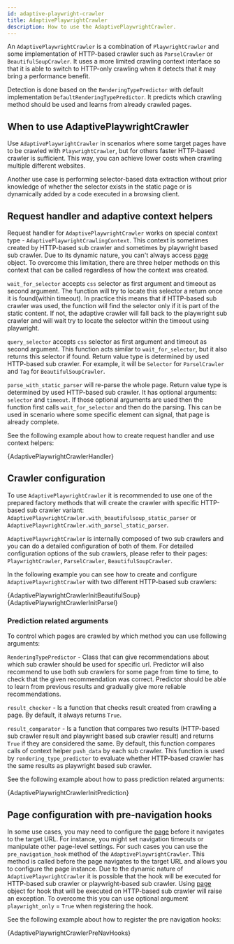 ```yaml
---
id: adaptive-playwright-crawler
title: AdaptivePlaywrightCrawler
description: How to use the AdaptivePlaywrightCrawler.
---
```






An <ApiLink to="class/AdaptivePlaywrightCrawler">`AdaptivePlaywrightCrawler`</ApiLink> is a combination of <ApiLink to="class/PlaywrightCrawler">`PlaywrightCrawler`</ApiLink> and some implementation of HTTP-based crawler such as <ApiLink to="class/ParselCrawler">`ParselCrawler`</ApiLink> or <ApiLink to="class/BeautifulSoupCrawler">`BeautifulSoupCrawler`</ApiLink>.
It uses a more limited crawling context interface so that it is able to switch to HTTP-only crawling when it detects that it may bring a performance benefit.

Detection is done based on the <ApiLink to="class/RenderingTypePredictor">`RenderingTypePredictor`</ApiLink> with default implementation <ApiLink to="class/DefaultRenderingTypePredictor">`DefaultRenderingTypePredictor`</ApiLink>. It predicts which crawling method should be used and learns from already crawled pages.

## When to use AdaptivePlaywrightCrawler

Use <ApiLink to="class/AdaptivePlaywrightCrawler">`AdaptivePlaywrightCrawler`</ApiLink> in scenarios where some target pages have to be crawled with <ApiLink to="class/PlaywrightCrawler">`PlaywrightCrawler`</ApiLink>, but for others faster HTTP-based crawler is sufficient. This way, you can achieve lower costs when crawling multiple different websites.

Another use case is performing selector-based data extraction without prior knowledge of whether the selector exists in the static page or is dynamically added by a code executed in a browsing client.

## Request handler and adaptive context helpers

Request handler for <ApiLink to="class/AdaptivePlaywrightCrawler">`AdaptivePlaywrightCrawler`</ApiLink> works on special context type - <ApiLink to="class/AdaptivePlaywrightCrawlingContext">`AdaptivePlaywrightCrawlingContext`</ApiLink>. This context is sometimes created by HTTP-based sub crawler and sometimes by playwright based sub crawler. Due to its dynamic nature, you can't always access [page](https://playwright.dev/python/docs/api/class-page) object. To overcome this limitation, there are three helper methods on this context that can be called regardless of how the context was created.

<ApiLink to="class/AdaptivePlaywrightCrawlingContext#wait_for_selector">`wait_for_selector`</ApiLink> accepts `css` selector as first argument and timeout as second argument. The function will try to locate this selector a return once it is found(within timeout). In practice this means that if HTTP-based sub crawler was used, the function will find the selector only if it is part of the static content. If not, the adaptive crawler will fall back to the playwright sub crawler and will wait try to locate the selector within the timeout using playwright.

<ApiLink to="class/AdaptivePlaywrightCrawlingContext#query_selector">`query_selector`</ApiLink> accepts `css` selector as first argument and timeout as second argument. This function acts similar to `wait_for_selector`, but it also returns this selector if found. Return value type is determined by used HTTP-based sub crawler. For example, it will be `Selector` for <ApiLink to="class/ParselCrawler">`ParselCrawler`</ApiLink> and `Tag` for <ApiLink to="class/BeautifulSoupCrawler">`BeautifulSoupCrawler`</ApiLink>.

<ApiLink to="class/AdaptivePlaywrightCrawlingContext#parse_with_static_parser">`parse_with_static_parser`</ApiLink> will re-parse the whole page. Return value type is determined by used HTTP-based sub crawler. It has optional arguments: `selector` and `timeout`. If those optional arguments are used then the function first calls <ApiLink to="class/AdaptivePlaywrightCrawlingContext#wait_for_selector">`wait_for_selector`</ApiLink> and then do the parsing. This can be used in scenario where some specific element can signal, that page is already complete.

See the following example about how to create request handler and use context helpers:

<CodeBlock className="language-python">
    {AdaptivePlaywrightCrawlerHandler}
</CodeBlock>


## Crawler configuration
To use <ApiLink to="class/AdaptivePlaywrightCrawler">`AdaptivePlaywrightCrawler`</ApiLink> it is recommended to use one of the prepared factory methods that will create the crawler with specific HTTP-based sub crawler variant: <ApiLink to="class/AdaptivePlaywrightCrawler#with_beautifulsoup_static_parser">`AdaptivePlaywrightCrawler.with_beautifulsoup_static_parser`</ApiLink> or <ApiLink to="class/AdaptivePlaywrightCrawler#with_parsel_static_parser">`AdaptivePlaywrightCrawler.with_parsel_static_parser`</ApiLink>.

<ApiLink to="class/AdaptivePlaywrightCrawler">`AdaptivePlaywrightCrawler`</ApiLink> is internally composed of two sub crawlers and you can do a detailed configuration of both of them. For detailed configuration options of the sub crawlers, please refer to their pages: <ApiLink to="class/PlaywrightCrawler">`PlaywrightCrawler`</ApiLink>, <ApiLink to="class/ParselCrawler">`ParselCrawler`</ApiLink>, <ApiLink to="class/BeautifulSoupCrawler">`BeautifulSoupCrawler`</ApiLink>.

In the following example you can see how to create and configure <ApiLink to="class/AdaptivePlaywrightCrawler">`AdaptivePlaywrightCrawler`</ApiLink> with two different HTTP-based sub crawlers:


<Tabs>
  <TabItem value="BeautifulSoupCrawler" label="BeautifulSoupCrawler" default>
<CodeBlock className="language-python">
    {AdaptivePlaywrightCrawlerInitBeautifulSoup}
</CodeBlock>
  </TabItem>
<TabItem value="ParselCrawler" label="ParselCrawler" default>
<CodeBlock className="language-python">
    {AdaptivePlaywrightCrawlerInitParsel}
</CodeBlock>
  </TabItem>
</Tabs>

### Prediction related arguments

To control which pages are crawled by which method you can use following arguments:

<ApiLink to="class/RenderingTypePredictor">`RenderingTypePredictor`</ApiLink> - Class that can give recommendations about which sub crawler should be used for specific url. Predictor will also recommend to use both sub crawlers for some page from time to time, to check that the given recommendation was correct. Predictor should be able to learn from previous results and gradually give more reliable recommendations.

`result_checker` - Is a function that checks result created from crawling a page. By default, it always returns `True`.

`result_comparator` - Is a function that compares two results (HTTP-based sub crawler result and playwright based sub crawler result) and returns `True` if they are considered the same. By default, this function compares calls of context helper `push_data` by each sub crawler. This function is used by `rendering_type_predictor` to evaluate whether HTTP-based crawler has the same results as playwright based sub crawler.

See the following example about how to pass prediction related arguments:

<CodeBlock className="language-python">
    {AdaptivePlaywrightCrawlerInitPrediction}
</CodeBlock>



## Page configuration with pre-navigation hooks
In some use cases, you may need to configure the [page](https://playwright.dev/python/docs/api/class-page) before it navigates to the target URL. For instance, you might set navigation timeouts or manipulate other page-level settings. For such cases you can use the <ApiLink to="class/AdaptivePlaywrightCrawler#pre_navigation_hook">`pre_navigation_hook`</ApiLink> method of the <ApiLink to="class/AdaptivePlaywrightCrawler">`AdaptivePlaywrightCrawler`</ApiLink>. This method is called before the page navigates to the target URL and allows you to configure the page instance. Due to the dynamic nature of <ApiLink to="class/AdaptivePlaywrightCrawler">`AdaptivePlaywrightCrawler`</ApiLink> it is possible that the hook will be executed for HTTP-based sub crawler or playwright-based sub crawler. Using [page](https://playwright.dev/python/docs/api/class-page) object for hook that will be executed on HTTP-based sub crawler will raise an exception. To overcome this you can use optional argument `playwright_only` = `True` when registering the hook.

See the following example about how to register the pre navigation hooks:

<CodeBlock className="language-python">
    {AdaptivePlaywrightCrawlerPreNavHooks}
</CodeBlock>
